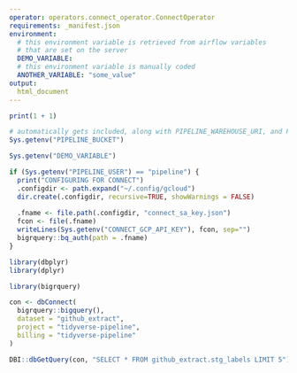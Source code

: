 ```yaml
---
operator: operators.connect_operator.ConnectOperator
requirements: _manifest.json
environment:
  # this environment variable is retrieved from airflow variables
  # that are set on the server
  DEMO_VARIABLE:
  # this environment variable is manually coded
  ANOTHER_VARIABLE: "some_value"
output:
  html_document
---
```


```r
print(1 + 1)
```

```r
# automatically gets included, along with PIPELINE_WAREHOUSE_URI, and PIPELINE_USER
Sys.getenv("PIPELINE_BUCKET")
```

```r
Sys.getenv("DEMO_VARIABLE")
```

```r
if (Sys.getenv("PIPELINE_USER") == "pipeline") {
  print("CONFIGURING FOR CONNECT")
  .configdir <- path.expand("~/.config/gcloud")
  dir.create(.configdir, recursive=TRUE, showWarnings = FALSE)
  
  .fname <- file.path(.configdir, "connect_sa_key.json")
  fcon <- file(.fname)
  writeLines(Sys.getenv("CONNECT_GCP_API_KEY"), fcon, sep="")
  bigrquery::bq_auth(path = .fname)
}

library(dbplyr)
library(dplyr)

library(bigrquery)

con <- dbConnect(
  bigrquery::bigquery(),
  dataset = "github_extract",
  project = "tidyverse-pipeline",
  billing = "tidyverse-pipeline"
)

DBI::dbGetQuery(con, "SELECT * FROM github_extract.stg_labels LIMIT 5")
```
